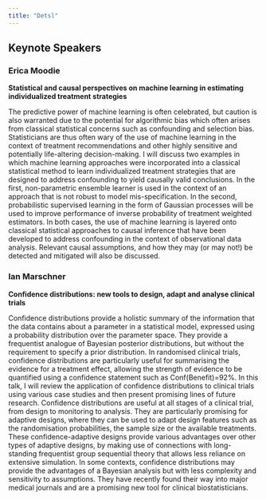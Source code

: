 ```yaml
---
title: "Detsl"
---
```


## Keynote Speakers

### Erica Moodie

**Statistical and causal perspectives on machine learning in estimating individualized treatment strategies**
 
The predictive power of machine learning is often celebrated, but caution is also warranted due to the potential for algorithmic bias which often arises from classical statistical concerns such as confounding and selection bias. Statisticians are thus often wary of the use of machine learning in the context of treatment recommendations and other highly sensitive and potentially life-altering decision-making.
I will discuss two examples in which machine learning approaches were incorporated into a classical statistical method to learn individualized treatment strategies that are designed to address confounding to yield causally valid conclusions. In the first, non-parametric ensemble learner is used in the context of an approach that is not robust to model mis-specification. In the second, probabilistic supervised learning in the form of Gaussian processes will be used to improve performance of inverse probability of treatment weighted estimators. In both cases, the use of machine learning is layered onto classical statistical approaches to causal inference that have been developed to address confounding in the context of observational data analysis. Relevant causal assumptions, and how they may (or may not!) be detected and mitigated will also be discussed.   
 

### Ian Marschner

**Confidence distributions: new tools to design, adapt and analyse clinical trials**

Confidence distributions provide a holistic summary of the information that the data contains about a parameter in a statistical model, expressed using a probability distribution over the parameter space. They provide a frequentist analogue of Bayesian posterior distributions, but without the requirement to specify a prior distribution. In randomised clinical trials, confidence distributions are particularly useful for summarising the evidence for a treatment effect, allowing the strength of evidence to be quantified using a confidence statement such as Conf(Benefit)=92%. In this talk, I will review the application of confidence distributions to clinical trials using various case studies and then present promising lines of future research. Confidence distributions are useful at all stages of a clinical trial, from design to monitoring to analysis. They are particularly promising for adaptive designs, where they can be used to adapt design features such as the randomisation probabilities, the sample size or the available treatments.  These confidence-adaptive designs provide various advantages over other types of adaptive designs, by making use of connections with long-standing frequentist group sequential theory that allows less reliance on extensive simulation. In some contexts, confidence distributions may provide the advantages of a Bayesian analysis but with less complexity and sensitivity to assumptions. They have recently found their way into major medical journals and are a promising new tool for clinical biostatisticians.
